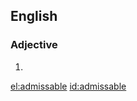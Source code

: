 ==English==
===Adjective===
{{en-adj}}

# {{alternative spelling of|admissible}}

[[el:admissable]]
[[id:admissable]]